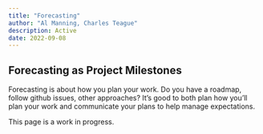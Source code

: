 ```yaml
---
title: "Forecasting"
author: "Al Manning, Charles Teague"
description: Active
date: 2022-09-08
---
```


## Forecasting as Project Milestones

Forecasting is about how you plan your work. Do you have a roadmap, follow github issues, other approaches? It's good to both plan how you'll plan your work and communicate your plans to help manage expectations.

This page is a work in progress. 